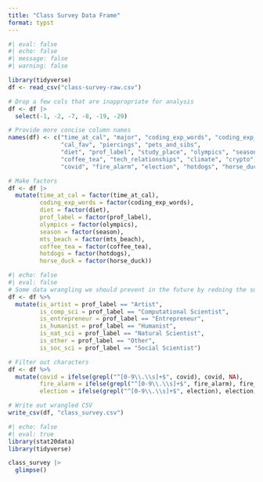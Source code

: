 ```yaml
---
title: "Class Survey Data Frame"
format: typst
---
```


```r
#| eval: false
#| echo: false
#| message: false
#| warning: false

library(tidyverse)
df <- read_csv("class-survey-raw.csv")

# Drop a few cols that are inappropriate for analysis
df <- df |>
  select(-1, -2, -7, -8, -19, -29)

# Provide more concise column names
names(df) <- c("time_at_cal", "major", "coding_exp_words", "coding_exp_scale",
               "cal_fav", "piercings", "pets_and_sibs", 
               "diet", "prof_label", "study_place", "olympics", "season", "mts_beach",
               "coffee_tea", "tech_relationships", "climate", "crypto", "ai",
               "covid", "fire_alarm", "election", "hotdogs", "horse_duck")

# Make factors
df <- df |>
  mutate(time_at_cal = factor(time_at_cal),
         coding_exp_words = factor(coding_exp_words),
         diet = factor(diet),
         prof_label = factor(prof_label),
         olympics = factor(olympics),
         season = factor(season),
         mts_beach = factor(mts_beach),
         coffee_tea = factor(coffee_tea),
         hotdogs = factor(hotdogs),
         horse_duck = factor(horse_duck))
```

```r
#| echo: false
#| eval: false
# Some data wrangling we should prevent in the future by redoing the survey
df <- df %>%
  mutate(is_artist = prof_label == "Artist",
         is_comp_sci = prof_label == "Computational Scientist",
         is_entrepreneur = prof_label == "Entrepreneur",
         is_humanist = prof_label == "Humanist",
         is_nat_sci = prof_label == "Natural Scientist",
         is_other = prof_label == "Other",
         is_soc_sci = prof_label == "Social Scientist")

# Filter out characters
df <- df %>%
  mutate(covid = ifelse(grepl("^[0-9\\.\\s]+$", covid), covid, NA),
         fire_alarm = ifelse(grepl("^[0-9\\.\\s]+$", fire_alarm), fire_alarm, NA),
         election = ifelse(grepl("^[0-9\\.\\s]+$", election), election, NA))

# Write out wrangled CSV
write_csv(df, "class_survey.csv")
```

```r
#| echo: false
#| eval: true
library(stat20data)
library(tidyverse)

class_survey |>
  glimpse()
```


